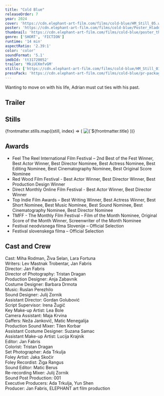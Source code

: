 ```yaml
---
title: "Cold Blue"
releaseOrder: 7
year: 2024
cover: 'https://cdn.elephant-art-film.com/films/cold-blue/HM_Still_05.webp'
poster: 'https://cdn.elephant-art-film.com/films/cold-blue/Poster_Hladno_modra_Final.webp'
thumbnail: 'https://cdn.elephant-art-film.com/films/cold-blue/poster_thumb.webp'
genre: ['SHORT', 'FICTION']
runtime: '14 min'
aspectRatio: '2.39:1'
color: 'color'
soundFormat: '5.1'
imdbId: 'tt31720052'
trailer: 'MkiUCKmfvGM'
stills: ['https://cdn.elephant-art-film.com/films/cold-blue/HM_Still_01.webp','https://cdn.elephant-art-film.com/films/cold-blue/HM_Still_02.webp', 'https://cdn.elephant-art-film.com/films/cold-blue/HM_Still_03.webp','https://cdn.elephant-art-film.com/films/cold-blue/HM_Still_04.webp','https://cdn.elephant-art-film.com/films/cold-blue/HM_Still_05.webp']
pressPack: 'https://cdn.elephant-art-film.com/films/cold-blue/pr-package.zip'
---
```



Wanting to move on with his life, Adrian must cut ties with his past.

## Trailer

<YouTube id={frontmatter.trailer} class="md:mx-24 xl:mx-12 my-6" />

## Stills

<div class="grid grid-cols-1 sm:grid-cols-2 lg:grid-cols-3 gap-2">
    {frontmatter.stills.map((still, index) => (
        <img src={still} alt={`${frontmatter.title} - Still ${index}`} class="!my-0" />
    ))}
</div>

## Awards

- Feel The Reel International Film Festival – 2nd Best of the Fest Winner, Best Actor Winner, Best Director Nominee, Best Actress Nominee, Best Editing Nominee, Best Cinematography Nominee, Best Original Score Nominee
- Red Wood Film Festival - Best Actor Winner, Best Director Winner, Best Production Design Winner
- Direct Monthly Online Film Festival - Best Actor Winner, Best Director Winner
- Top Indie Film Awards – Best Writing Winner, Best Actress Winner, Best Short Nominee, Best Music Nominee, Best Sound Nominee, Best Cinematography Nominee, Best Director Nominee
- TMFF - The Monthly Film Festival – Film of the Month Nominee, Original Score of the Month Winner, Screenwriter of the Month Nominee
- Festival neodvisnega filma Slovenije – Official Selection
- Festival slovenskega filma – Official Selection

## Cast and Crew

<span class="font-light">Cast:</span> <span class="font-medium">Miha Rodman, Živa Selan, Lara Fortuna</span>  
<span class="font-light">Writers:</span> <span class="font-medium">Lev Mastnak Trobentar, Jan Fabris</span>  
<span class="font-light">Director:</span> <span class="font-medium">Jan Fabris</span>  
<span class="font-light">Director of Photography:</span> <span class="font-medium">Tristan Dragan</span>  
<span class="font-light">Production Designer:</span> <span class="font-medium">Anja Zabavnik</span>  
<span class="font-light">Costume Designer:</span> <span class="font-medium">Barbara Drmota</span>  
<span class="font-light">Music:</span> <span class="font-medium">Ruslan Perezhilo</span>  
<span class="font-light">Sound Designer:</span> <span class="font-medium">Julij Zornik</span>  
<span class="font-light">Assistant Director:</span> <span class="font-medium">Gordan Golubović</span>  
<span class="font-light">Script Supervisor:</span> <span class="font-medium">Irena Žugič</span>  
<span class="font-light">Key Make-up Artist:</span> <span class="font-medium">Lea Bole</span>  
<span class="font-light">Camera Assistant:</span> <span class="font-medium">Maja Krvina</span>  
<span class="font-light">Gaffers:</span> <span class="font-medium">Neža Jankovič, Matic Menegalija</span>  
<span class="font-light">Production Sound Mixer:</span> <span class="font-medium">Tilen Korbar</span>  
<span class="font-light">Assistant Costume Designer:</span> <span class="font-medium">Suzana Samac</span>  
<span class="font-light">Assistant Make-up Artist:</span> <span class="font-medium">Lucija Krajnik</span>  
<span class="font-light">Editor:</span> <span class="font-medium">Jan Fabris</span>  
<span class="font-light">Colorist:</span> <span class="font-medium">Tristan Dragan</span>  
<span class="font-light">Set Photographer:</span> <span class="font-medium">Ada Trkulja</span>  
<span class="font-light">Foley Artist:</span> <span class="font-medium">Jaka Skočir</span>  
<span class="font-light">Foley Recordist:</span> <span class="font-medium">Žiga Rangus</span>  
<span class="font-light">Sound Editor:</span> <span class="font-medium">Matic Berus</span>  
<span class="font-light">Re-recording Mixer:</span> <span class="font-medium">Julij Zornik</span>  
<span class="font-light">Sound Post Production:</span> <span class="font-medium">001</span>  
<span class="font-light">Executive Producers:</span> <span class="font-medium">Ada Trkulja, Yun Shen</span>  
<span class="font-light">Producer:</span> <span class="font-medium">Jan Fabris, ELEPHANT art film production</span>
